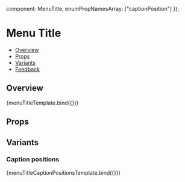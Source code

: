 
  component: MenuTitle,
  enumPropNamesArray: ["captionPosition"]
});

<Meta
  title="Navigation/Menu - (Coming Soon)/MenuTitle - (Coming Soon)"
  component={MenuTitle}
  argTypes={metaSettings.argTypes}
  decorators={metaSettings.decorators}
/>

<!--- Component documentation -->

# Menu Title

- [Overview](#overview)
- [Props](#props)
- [Variants](#variants)
- [Feedback](#feedback)

## Overview

<Canvas>
  <Story name="Overview" args={{ caption: "Menu title" }}>
    {menuTitleTemplate.bind({})}
  </Story>
</Canvas>

## Props

<ArgsTable of={MenuTitle} />

## Variants

### Caption positions

<Canvas>
  <Story name="Caption placements">{menuTitleCaptionPositionsTemplate.bind({})}</Story>
</Canvas>
